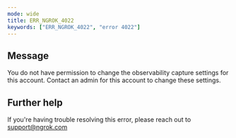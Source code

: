 ```yaml
---
mode: wide
title: ERR_NGROK_4022
keywords: ["ERR_NGROK_4022", "error 4022"]
---
```


## Message

You do not have permission to change the observability capture settings for this account. Contact an admin for this account to change these settings.

## Further help

If you're having trouble resolving this error, please reach out to [support@ngrok.com](mailto:support@ngrok.com?subject=Help%20with%20ERR_NGROK_4022)
